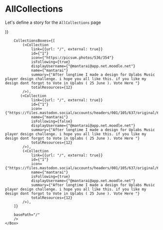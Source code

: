 
<Meta title="Pages|AllCollections" component={AllCollections}/>


# AllCollections
Let's define a story for the `AllCollections` page

<Preview>
  <Story name="AllCollections page">
    <Box sx={{margin: "0 auto", width: "fit-content"}}>
        <AllCollections 
        Header={(<Header name="All Collections" />)}
        
        CollectionsBoxes={[
            (<Collection
                link={{url: "/", external: true}}
                id={"1"}
                icon={"https://picsum.photos/536/354"}
                isFollowing={true}
                displayUsername={"@mantarai@app.net.moodle.net"}
                name={"mantarai"}
                summary={"After longtime I made a design for Uplabs Music player design challenge. i hope you all like this. if you like my design dont forgot to Vote in Uplabs ( 25 June ). Vote Here "}
                totalResources={12}
            />),
           (<Collection
                link={{url: "/", external: true}}
                id={"1"}
                icon={"https://files.mastodon.social/accounts/headers/001/105/637/original/6da7b224d62ebeb5.png"}
                name={"mantarai"}
                isFollowing={false}
                displayUsername={"@mantarai@app.net.moodle.net"}
                summary={"After longtime I made a design for Uplabs Music player design challenge. i hope you all like this. if you like my design dont forgot to Vote in Uplabs ( 25 June ). Vote Here "}
                totalResources={12}
            />),
            (<Collection
                link={{url: "/", external: true}}
                id={"1"}
                icon={"https://files.mastodon.social/accounts/headers/001/105/637/original/6da7b224d62ebeb5.png"}
                name={"mantarai"}
                isFollowing={true}
                displayUsername={"@mantarai@app.net.moodle.net"}
                summary={"After longtime I made a design for Uplabs Music player design challenge. i hope you all like this. if you like my design dont forgot to Vote in Uplabs ( 25 June ). Vote Here "}
                totalResources={12}
            />),
        ]}
       
        basePath="/"
        />
    </Box>
  </Story>
</Preview>


